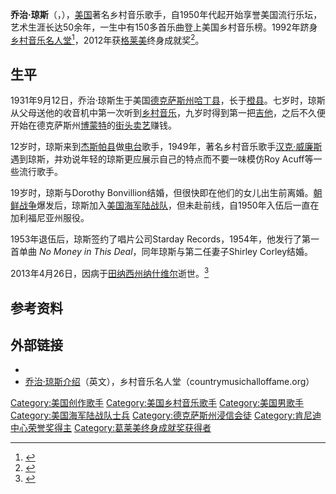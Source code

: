 {{Infobox musical artist  
| name                = 乔治·琼斯
| image               = George Jones.jpg
| caption             = 乔治·琼斯（2003年6月）
| englishname  = George Jones
| nationality           ={{USA}}
| image_size          =
| background          = 男歌手
| birth_name          = George Glenn Jones
| Origin          = 美国[[德克萨斯州|德克萨斯州]][[橙县_(德克萨斯州)|橙县]]Vidor
| alias               =
| birth_date          = {{Birth date|1931|09|12}}
| birth_place         = 美国[[德克萨斯州|德克萨斯州]][[哈丁县_(德克萨斯州)|哈丁县]]Saratoga
| death_date          = {{Death date and age|2013|04|26|1931|09|12}}
| death_place         = 美国[[田纳西州|田纳西州]][[纳什维尔|纳什维尔]]
| instrument          = [[原声吉他|原声吉他]]<br>[[歌唱|歌唱]]
| genre               = [[乡村音乐|乡村音乐]]
| occupation          = [[创作歌手|创作歌手]]
| years_active        = 1954年至2013年
| label               = 
| Associated_acts     = Tammy Wynette、Merle Haggard、Jamey Johnson
| spouse= Dorothy Bonvillion(1950結婚-1951結束)<br>Shirley Corley(1954結婚-1968結束)<br>Tammy Wynette(1969結婚-1975結束)<br>Nancy Sepulvado(1983結婚)
| website             = [https://web.archive.org/web/20130426195846/http://www.georgejones.com/home/ 乔治·琼斯官方网站]
|IMDb = 0428126
}}

'''乔治·琼斯'''（{{lang-en|'''George Jones'''}}，{{bd|1931年|9月12日|2013年|4月26日|catIdx=Jones琼斯}}），[[美国|美国]]著名乡村音乐歌手，自1950年代起开始享誉美国流行乐坛，艺术生涯长达50余年，一生中有150多首乐曲登上美国乡村音乐榜。1992年跻身[[乡村音乐名人堂|乡村音乐名人堂]]<ref>{{cite news |author=Merle Haggard |publisher= |location= |url=http://countrymusichalloffame.org/full-list-of-inductees/view/george-jones |title=GEORGE JONES |language=en |work=[[乡村音乐名人堂|乡村音乐名人堂]] |date= |accessdate=2013-04-28 |deadurl=yes |archiveurl=https://web.archive.org/web/20130501035829/http://countrymusichalloffame.org/full-list-of-inductees/view/george-jones |archivedate=2013-05-01 }}</ref>，2012年获[[格莱美奖|格莱美]]终身成就奖<ref>{{cite news |author=Merle Haggard |publisher= |location= |url=http://www.grammy.com/news/lifetime-achievement-award-george-jones |title=Lifetime Achievement Award: George Jones |language=en |work=[[格莱美奖|格莱美奖]] |date=2012-02-02 |accessdate=2013-04-28 |archive-date=2016-04-10 |archive-url=https://web.archive.org/web/20160410143257/http://www.grammy.com/news/lifetime-achievement-award-george-jones |dead-url=no }}</ref>。

== 生平 ==
1931年9月12日，乔治·琼斯生于美国[[德克萨斯州|德克萨斯州]][[哈丁县_(德克萨斯州)|哈丁县]]，长于[[橙县_(德克萨斯州)|橙县]]。七岁时，琼斯从父母送他的收音机中第一次听到[[乡村音乐|乡村音乐]]，九岁时得到第一把[[吉他|吉他]]，之后不久便开始在德克萨斯州[[博蒙特_(德克萨斯州)|博蒙特]]的[[街头艺术|街头卖艺]]赚钱。

12岁时，琼斯来到[[杰斯帕县_(德克萨斯州)|杰斯帕县]]做[[电台|电台]]歌手，1949年，著名乡村音乐歌手[[汉克·威廉斯|汉克·威廉斯]]遇到琼斯，并劝说年轻的琼斯更应展示自己的特点而不要一味模仿Roy Acuff等一些流行歌手。

19岁时，琼斯与Dorothy Bonvillion结婚，但很快即在他们的女儿出生前离婚。[[朝鲜战争|朝鲜战争]]爆发后，琼斯加入[[美国海军陆战队|美国海军陆战队]]，但未赴前线，自1950年入伍后一直在加利福尼亚州服役。

1953年退伍后，琼斯签约了唱片公司Starday Records，1954年，他发行了第一首单曲 ''No Money in This Deal''，同年琼斯与第二任妻子Shirley Corley结婚。

2013年4月26日，因病于[[田纳西州|田纳西州]][[纳什维尔|纳什维尔]]逝世。<ref>{{cite news |author= | publisher = | location = |url=http://news.xinhuanet.com/world/2013-04/27/c_115571542.htm |title=美国著名乡村歌手乔治·琼斯病逝 享年81岁 | language =中文 |work=[[新华网|新华网]] |date=2013-04-27 |accessdate=2013-04-28}}</ref>

== 参考资料 ==
{{reflist}}

== 外部链接 ==
{{Commons category|George Jones (musician)}}
*{{IMDb name|0428126}}
*[https://web.archive.org/web/20100701064032/http://www.countrymusichalloffame.org/full-list-of-inductees/view/george-jones 乔治·琼斯介绍]（英文），乡村音乐名人堂（countrymusichalloffame.org）
{{肯尼迪中心荣誉奖2000年代获奖人}}
{{Authority control}}
{{DEFAULTSORT:Jones琼斯}}
[[Category:美国创作歌手|Category:美国创作歌手]]
[[Category:美国乡村音乐歌手|Category:美国乡村音乐歌手]]
[[Category:美国男歌手|Category:美国男歌手]]
[[Category:美国海军陆战队士兵|Category:美国海军陆战队士兵]]
[[Category:德克萨斯州浸信会徒|Category:德克萨斯州浸信会徒]]
[[Category:肯尼迪中心荣誉奖得主|Category:肯尼迪中心荣誉奖得主]]
[[Category:葛莱美终身成就奖获得者|Category:葛莱美终身成就奖获得者]]